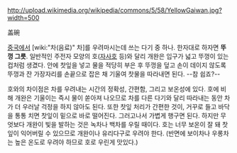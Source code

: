 http://upload.wikimedia.org/wikipedia/commons/5/58/YellowGaiwan.jpg?width=500

盖碗

[[중국]]에서 [wiki:"차(음료)" 차]를 우려마시는데 쓰는 다기 중 하나. 한자대로 하자면 '''뚜껑 그릇'''. 일반적인 주전자 모양의 호([[자사호]] 등)와 달리 개완은 입구가 넓고 뚜껑이 있는 컵처럼 생겼다. 안에 찻잎을 넣고 물을 적당히 부은 후 뚜껑을 덮고 손이 데이지 않도록 뚜껑과 잔 가장자리를 손끝으로 잡은 채 기울여 찻물을 따라내면 된다. --참 쉽죠?--

호와의 차이점은 차를 우려내는 시간의 정확성, 간편함, 그리고 보온성에 있다. 호에 비해 개완은 기울이는 즉시 물이 쏟아져 나오므로 차를 다른 다기와 달리 따라내는 동안 차가 더 우러날 걱정을 하지 않아도 된다. 또한 찻잎 처리가 간편한 것이, 거꾸로 들고 바닥을 통통 치면 찻잎이 밑으로 바로 떨어진다. 그러고나서 가볍게 행구면 된다. 하지만 무엇보다 개완이 빛을 발하는 것은 녹차나 백차를 우릴 때이다. 호는 너무 보온이 잘 돼 찻잎이 익어버릴 수 있으므로 개완이나 유리다구로 우려야 한다. (반면에 보이차나 우롱차는 높은 온도로 우려야 하므로 호로 우린게 맛있다.)
